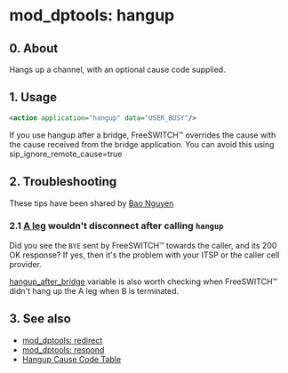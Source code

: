 
# mod_dptools: hangup 


## 0\. About

Hangs up a channel, with an optional cause code supplied.

## 1\. Usage

```xml
<action application="hangup" data="USER_BUSY"/>
```

If you use hangup after a bridge, FreeSWITCH™ overrides the cause with the cause received from the bridge application. You can avoid this using sip\_ignore\_remote\_cause=true

## 2\. Troubleshooting

These tips have been shared by [Bao Nguyen](https://freeswitch.org/confluence/display/~nttranbao) 

### 2.1 [A leg](../../Introduction/Call-Legs.mdx#0-about) wouldn't disconnect after calling `hangup` 

Did you see the `BYE` sent by FreeSWITCH™ towards the caller, and its 200 OK response? If yes, then it's the problem with your ITSP or the caller cell provider.

[hangup\_after\_bridge](../../../Channel-Variables-Catalog/hangup_after_bridge_16352708.mdx) variable is also worth checking when FreeSWITCH™ didn't hang up the A leg when B is terminated.

## 3\. See also

* [mod\_dptools: redirect](./6586707.mdx#tips)
* [mod\_dptools: respond](./6586984.mdx#about)
* [Hangup Cause Code Table](../../Troubleshooting-Debugging/Hangup-Cause-Code-Table_3964945.mdx#about)
  
  


